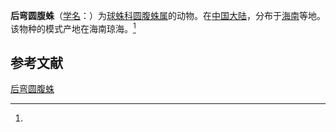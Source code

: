 {{Speciesbox
| name = 后弯圆腹蛛
| status = 
| status_system = 
| image = 
| genus = Dipoena
| species = redunca
| authority = (Zhu, 1998)<ref name='id13025'>{{cite web| url =http://www.bioinfo.cn/db05/BjdwSpecies.php?action=view&id=13025| title =后弯圆腹蛛| work =《中国动物物种编目数据库》| publisher =中国科学院微生物研究所| author =中国科学院动物研究所| accessdate =2009-04-28| deadurl =yes| archiveurl =https://web.archive.org/web/20160305033728/http://www.bioinfo.cn/db05/BjdwSpecies.php?action=view&id=13025| archivedate =2016-03-05}}</ref>
}}

'''后弯圆腹蛛'''（[[学名|学名]]：{{lang|la|''Dipoena redunca''}}）为[[球蛛科|球蛛科]][[圆腹蛛属|圆腹蛛属]]的动物。在[[中国大陆|中国大陆]]，分布于[[海南|海南]]等地。该物种的模式产地在海南琼海。<ref name='id13025'/>

== 参考文献 ==
{{reflist}}

{{Wikispecies|Dipoena redunca}}
{{Taxonbar|from=Q2182653}}

[[Category:圆腹蛛属|后弯圆腹蛛]]


{{蜘蛛小作品}}